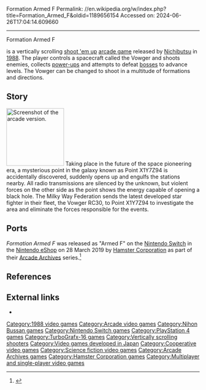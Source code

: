Formation Armed F
Permalink: //en.wikipedia.org/w/index.php?title=Formation_Armed_F&oldid=1189656154
Accessed on: 2024-06-26T17:04:14.609660



------
Formation Armed F
{{more citations needed|date=June 2015}}
{{Infobox video game
|title = Formation Armed F
|image = Armed Formation F PC Engine box art.jpg
|image_size = 250px
|caption=Box art for the [[NEC PC Engine]] release of ''Formation Armed F''
|developer = [[Manjyudo]] <br> Takanori Tanaka and team
|publisher = [[Nichibutsu]]
|designer = Takanori Tanaka 
|released = [[1988 in video gaming|August 1988]] (Arcade)<ref name=Arcade>{{cite web|title=Armed Formation|url=http://www.arcade-history.com/?n=armed-formation&page=detail&id=111|publisher=www.arcade-history.com|accessdate=17 June 2015}}</ref> <br> [[1990 in video gaming|1990]] ([[NEC PC Engine]])
|platforms= [[Arcade Game|Arcade]], [[NEC PC Engine]]  
|genre = [[Shooter game]]
|modes = [[Single player]], 2 player [[Cooperative video game|co-op]]
|arcade system = Armed Formation<ref name=MAME>{{cite web|url=http://mamedev.org/source/src/mame/drivers/armedf.c.html |accessdate=October 27, 2014 |url-status=dead |archiveurl=https://web.archive.org/web/20141027175002/http://mamedev.org/source/src/mame/drivers/armedf.c.html |archivedate=October 27, 2014 |title=MAME &#124; SRC/Mame/Drivers/Armedf.c }}</ref>
}}

{{nihongo|'''''Formation Armed F'''''|フォーメーション アームドF}} is a vertically scrolling [[shoot 'em up]] [[arcade game]] released by [[Nichibutsu]] in [[1988 in video gaming|1988]]. The player controls a spacecraft called the Vowger and shoots enemies, collects [[power-up]]s and attempts to defeat [[boss (video gaming)|bosses]] to advance levels. The Vowger can be changed to shoot in a multitude of formations and directions.

==Story==
[[Image:Armed Formation.png|thumb|left|150px|Screenshot of the arcade version.]]
Taking place in the future of the space pioneering era, a mysterious point in the galaxy known as Point X1Y7Z94 is accidentally discovered, suddenly opens up and engulfs the stations nearby. All radio transmissions are silenced by the unknown, but violent forces on the other side as the point shows the energy capable of opening a black hole. The Milky Way Federation sends the latest developed star fighter in their fleet, the Vowger RC30, to Point X1Y7Z94 to investigate the area and eliminate the forces responsible for the events.

== Ports ==
''Formation Armed F'' was released as "Armed F" on the [[Nintendo Switch]] in the [[Nintendo eShop]] on 28 March 2019 by [[Hamster Corporation]] as part of their [[Arcade Archives]] series.<ref name="Aca">{{Cite web|url=http://www.nintendolife.com/news/2020/03/guide_every_arcade_archives_game_on_nintendo_switch_plus_our_top_picks|title=Guide: Every Arcade Archives Game On Nintendo Switch, Plus Our Top Picks|last=Lane|first=Gavin|date=2020-03-13|website=Nintendo Life|language=en-GB|archive-url=|archive-date=|access-date=2020-03-28}}</ref>

==References==
{{reflist}}

==External links==
*{{KLOV game|id=6923}}

[[Category:1988 video games]]
[[Category:Arcade video games]]
[[Category:Nihon Bussan games]]
[[Category:Nintendo Switch games]]
[[Category:PlayStation 4 games]]
[[Category:TurboGrafx-16 games]]
[[Category:Vertically scrolling shooters]]
[[Category:Video games developed in Japan]]
[[Category:Cooperative video games]]
[[Category:Science fiction video games]]
[[Category:Arcade Archives games]]
[[Category:Hamster Corporation games]]
[[Category:Multiplayer and single-player video games]]


{{scroll-shooter-videogame-stub}}